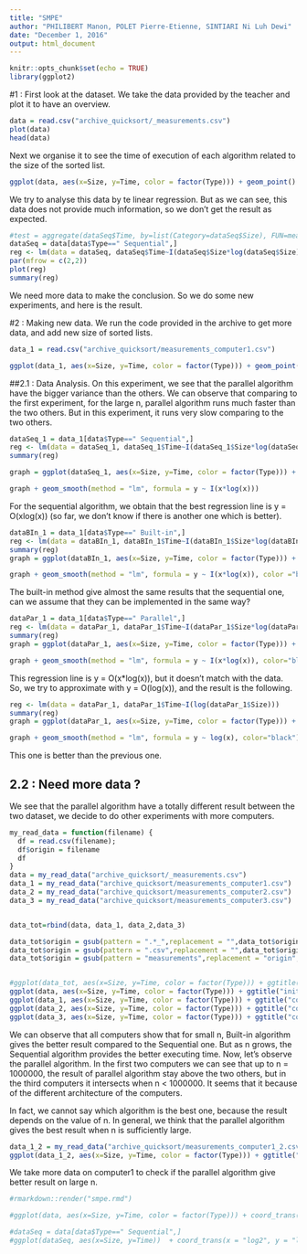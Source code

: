 ```yaml
---
title: "SMPE"
author: "PHILIBERT Manon, POLET Pierre-Etienne, SINTIARI Ni Luh Dewi"
date: "December 1, 2016"
output: html_document
---
```



```r
knitr::opts_chunk$set(echo = TRUE)
library(ggplot2)
```

#1 : First look at the dataset.
We take the data provided by the teacher and plot it to have an overview.
```r
data = read.csv("archive_quicksort/_measurements.csv")
plot(data)
head(data)
```

Next we organise it to see the time of execution of each algorithm related to the size of the sorted list.
```r
ggplot(data, aes(x=Size, y=Time, color = factor(Type))) + geom_point()
```

We try to analyse this data by te linear regression. But as we can see, this data does not provide much information, so we don't get the result as expected.
```r
#test = aggregate(dataSeq$Time, by=list(Category=dataSeq$Size), FUN=mean)
dataSeq = data[data$Type==" Sequential",]
reg <- lm(data = dataSeq, dataSeq$Time~I(dataSeq$Size*log(dataSeq$Size)))
par(mfrow = c(2,2))
plot(reg)
summary(reg)
```
We need more data to make the conclusion. So we do some new experiments, and here is the result.

#2 : Making new data.
We run the code provided in the archive to get more data, and add new size of sorted lists.
```r
data_1 = read.csv("archive_quicksort/measurements_computer1.csv")

ggplot(data_1, aes(x=Size, y=Time, color = factor(Type))) + geom_point()
```

##2.1 : Data Analysis.
On this experiment, we see that the parallel algorithm have the bigger variance than the others. We can observe that comparing to the first experiment, for the large n, parallel algorithm runs much faster than the two others. But in this experiment, it runs very slow comparing to the two others. 

```r
dataSeq_1 = data_1[data$Type==" Sequential",]
reg <- lm(data = dataSeq_1, dataSeq_1$Time~I(dataSeq_1$Size*log(dataSeq_1$Size)))
summary(reg)
```

```r

graph = ggplot(dataSeq_1, aes(x=Size, y=Time, color = factor(Type))) + geom_point()

graph + geom_smooth(method = "lm", formula = y ~ I(x*log(x)))
```

For the sequential algorithm, we obtain that the best regression line is y = O(xlog(x)) 
(so far, we don't know if there is another one which is better).


```r
dataBIn_1 = data_1[data$Type==" Built-in",]
reg <- lm(data = dataBIn_1, dataBIn_1$Time~I(dataBIn_1$Size*log(dataBIn_1$Size)))
summary(reg)
graph = ggplot(dataBIn_1, aes(x=Size, y=Time, color = factor(Type))) + geom_point()

graph + geom_smooth(method = "lm", formula = y ~ I(x*log(x)), color ="black")
```

The built-in method give almost the same results that the sequential one, can we assume that they can be implemented in the same way?


```r
dataPar_1 = data_1[data$Type==" Parallel",]
reg <- lm(data = dataPar_1, dataPar_1$Time~I(dataPar_1$Size*log(dataPar_1$Size)))
summary(reg)
graph = ggplot(dataPar_1, aes(x=Size, y=Time, color = factor(Type))) + geom_point(color="green")

graph + geom_smooth(method = "lm", formula = y ~ I(x*log(x)), color="black")
```

This regression line is y = O(x*log(x)), but it doesn't match with the data. So, we try to approximate with y = O(log(x)), and the result is the following.

```r
reg <- lm(data = dataPar_1, dataPar_1$Time~I(log(dataPar_1$Size)))
summary(reg)
graph = ggplot(dataPar_1, aes(x=Size, y=Time, color = factor(Type))) + geom_point(color="green")

graph + geom_smooth(method = "lm", formula = y ~ log(x), color="black")
```

This one is better than the previous one.

## 2.2 : Need more data ?
We see that the parallel algorithm have a totally different result between the two dataset, we decide to do other experiments with more computers.


```r
my_read_data = function(filename) {
  df = read.csv(filename);
  df$origin = filename
  df
}
data = my_read_data("archive_quicksort/_measurements.csv")
data_1 = my_read_data("archive_quicksort/measurements_computer1.csv")
data_2 = my_read_data("archive_quicksort/measurements_computer2.csv")
data_3 = my_read_data("archive_quicksort/measurements_computer3.csv")


data_tot=rbind(data, data_1, data_2,data_3)

data_tot$origin = gsub(pattern = ".*_",replacement = "",data_tot$origin)
data_tot$origin = gsub(pattern = ".csv",replacement = "",data_tot$origin)
data_tot$origin = gsub(pattern = "measurements",replacement = "origin",data_tot$origin)


#ggplot(data_tot, aes(x=Size, y=Time, color = factor(Type))) + ggtitle("initial data set") + geom_point() + facet_wrap(~origin)
ggplot(data, aes(x=Size, y=Time, color = factor(Type))) + ggtitle("initial data set") + geom_point()
ggplot(data_1, aes(x=Size, y=Time, color = factor(Type))) + ggtitle("computer 1") + geom_point()
ggplot(data_2, aes(x=Size, y=Time, color = factor(Type))) + ggtitle("computer 2") + geom_point()
ggplot(data_3, aes(x=Size, y=Time, color = factor(Type))) + ggtitle("computer 3") + geom_point()
```

We can observe that all computers show that for small n, Built-in algorithm gives the better result compared to the Sequential one. But as n grows, the Sequential algorithm provides the better executing time. 
Now, let's observe the parallel algorithm. In the first two computers we can see that up to n = 1000000, the result of parallel algorithm stay above the two others, but in the third computers it intersects when n < 1000000. It seems that it because of the different architecture of the computers. 

In fact, we cannot say which algorithm is the best one, because the result depends on the value of n. In general, we think that the parallel algorithm gives the best result when n is sufficiently large.
```r

data_1_2 = my_read_data("archive_quicksort/measurements_computer1_2.csv")
ggplot(data_1_2, aes(x=Size, y=Time, color = factor(Type))) + ggtitle("computer 1") + geom_point()
```

We take more data on computer1 to check if the parallel algorithm give better result on large n.

```r
#rmarkdown::render("smpe.rmd")
```

```r
#ggplot(data, aes(x=Size, y=Time, color = factor(Type))) + coord_trans(x = "log2", y = "log2") + #geom_point()
```

```r
#dataSeq = data[data$Type==" Sequential",]
#ggplot(dataSeq, aes(x=Size, y=Time))  + coord_trans(x = "log2", y = "log2") + geom_point()
```